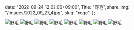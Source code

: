   date: "2022-09-24 12:02:06+09:00",
  Title: "野毛",
  share_img: "/images/2022_09_27_4.jpg",
  slug: "noge",
};

![野毛](/images/2022_09_24_1.jpg)
![野毛](/images/2022_09_24_2.jpg)
![野毛](/images/2022_09_24_3.jpg)
![野毛](/images/2022_09_24_4.jpg)
![野毛](/images/2022_09_27_1.jpg)
![野毛](/images/2022_09_27_2.jpg)
![野毛](/images/2022_09_27_3.jpg)
![野毛](/images/2022_09_27_4.jpg)
